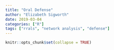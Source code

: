 ```yaml
---
title: "Oral Defense"
author: "Elizabeth Sigworth"
date: 2019-03-04
categories: ["R"]
tags: ["rrals", "network analysis", "defense"]
---
```


```r
knitr::opts_chunk$set(collapse = TRUE)
```

